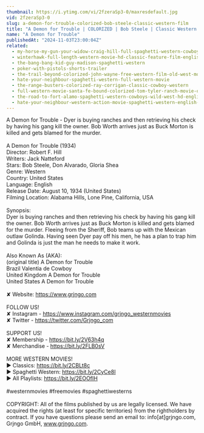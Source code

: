 ```yaml
---
thumbnail: https://i.ytimg.com/vi/2fzeraSp3-0/maxresdefault.jpg
vid: 2fzeraSp3-0
slug: a-demon-for-trouble-colorized-bob-steele-classic-western-film
title: "A Demon for Trouble | COLORIZED | Bob Steele | Classic Western Film"
name: "A Demon for Trouble"
publishedAt: "2024-11-03T23:00:04Z"
related:
  - my-horse-my-gun-your-widow-craig-hill-full-spaghetti-western-cowboy-film-english
  - winterhawk-full-length-western-movie-hd-classic-feature-film-english-free-full-westerns
  - the-bang-bang-kid-guy-madison-spaghetti-western
  - poker-with-pistols-shorts-trailer
  - the-trail-beyond-colorized-john-wayne-free-western-film-old-west-movie
  - hate-your-neighbour-spaghetti-western-full-western-movie
  - the-range-busters-colorized-ray-corrigan-classic-cowboy-western
  - full-western-movie-santa-fe-bound-colorized-tom-tyler-ranch-movie-outlaws
  - the-road-to-fort-alamo-spaghetti-western-cowboys-wild-west-hd-english
  - hate-your-neighbour-western-action-movie-spaghetti-western-english-cowboy-film
---
```


A Demon for Trouble - Dyer is buying ranches and then retrieving his check by having his gang kill the owner. Bob Worth arrives just as Buck Morton is killed and gets blamed for the murder.<br />
<br />
A Demon for Trouble (1934)<br />
Director: Robert F. Hill<br />
Writers: Jack Natteford<br />
Stars: Bob Steele, Don Alvarado, Gloria Shea<br />
Genre: Western<br />
Country: United States<br />
Language: English<br />
Release Date: August 10, 1934 (United States)<br />
Filming Location: Alabama Hills, Lone Pine, California, USA<br />
<br />
Synopsis:<br />
Dyer is buying ranches and then retrieving his check by having his gang kill the owner. Bob Worth arrives just as Buck Morton is killed and gets blamed for the murder. Fleeing from the Sheriff, Bob teams up with the Mexican outlaw Golinda. Having seen Dyer pay off his men, he has a plan to trap him and Golinda is just the man he needs to make it work.<br />
<br />
Also Known As (AKA):<br />
(original title) A Demon for Trouble<br />
Brazil Valentia de Cowboy<br />
United Kingdom A Demon for Trouble<br />
United States A Demon for Trouble<br />
<br />
✘ Website: https://www.grjngo.com<br />
<br />
FOLLOW US!<br />
✘ Instagram - https://www.instagram.com/grjngo_westernmovies<br />
✘ Twitter - https://twitter.com/Grjngo_com<br />
<br />
SUPPORT US!<br />
✘ Membership - https://bit.ly/2V63h4q<br />
✘ Merchandise - https://bit.ly/2FLB0sV<br />
<br />
MORE WESTERN MOVIES! <br />
► Classics: https://bit.ly/2CBLt8c <br />
► Spaghetti Western: https://bit.ly/2CyCe8I <br />
► All Playlists: https://bit.ly/2EOOfIH <br />
<br />
#westernmovies #freemovies #spaghettiwesterns<br />
<br />
COPYRIGHT: All of the films published by us are legally licensed. We have acquired the rights (at least for specific territories) from the rightholders by contract. If you have questions please send an email to: info[at]grjngo.com, Grjngo GmbH, www.grjngo.com.
